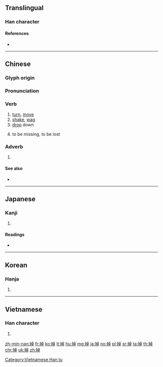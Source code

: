 {{character info/new}}
==Translingual==

===Han character===
{{Han char|rn=64|rad=手|as=08|sn=11|four=51046|canj=QYAJ|ids=⿰扌卓}}

====References====
* {{Han ref|kx=0436.200|dkj=12243|dj=0786.070|hdz=31896.010|uh=6389|ud=25481|bh=B1BC|bd=45500}}

----

==Chinese==
{{zh-forms|alt=𢴿}}

===Glyph origin===
{{Han etym}}

===Pronunciation===
{{zh-pron
|m=diào
|c=diu6,deu6,zaau6
|h=pfs=thet
|md=
|mn=tiō
|w=
|mc=y
|oc=y
|cat=n
}}

===Verb===
{{zh-verb}}

# [[turn]], [[move]]
# [[shake]], [[wag]]
# [[drop]] down
# {{lb|zh|dialectal|intransitive}} to be missing, to be lost
#: {{zh-x|我 錢 掉 了|I lost my money.}}

===Adverb===
{{zh-adverb}}

# {{n-g|Used along with a verb to indicate completion, usually together with {{zh-l|了}}; or to indicate imperative mood.}}
#: {{zh-x|他 戒 掉 了 煙|He quit smoking.}}
#: {{zh-x|把 燈 關 掉|Turn off the lights.}}

====See also====
* {{zh-l|落}}

----

==Japanese==

===Kanji===
{{ja-kanji|grade=|rs=手08}}

# {{defn|lang=ja|sort=手08}}

====Readings====
* {{ja-readings|on=[[とう]] (tō), [[ちょう]] (chō)|kun=[[ふるう]] (furuu)}}

----

==Korean==

===Hanja===
{{ko-hanja|hangeul=도|eumhun=|rv=do|mr=to|y=to}}

# {{defn|lang=ko|sort=手08}}

----

==Vietnamese==

===Han character===
{{vi-readings|rs=手08|hanviet=[[trao]], [[chèo]], [[điệu]], [[sạo]], [[trạo]], [[tráo]]}}

# {{defn|lang=vi|sort=手08}}

[[Category:Vietnamese Han tu]]

[[zh-min-nan:掉]]
[[fr:掉]]
[[ko:掉]]
[[lt:掉]]
[[hu:掉]]
[[mg:掉]]
[[ja:掉]]
[[no:掉]]
[[pl:掉]]
[[sr:掉]]
[[ta:掉]]
[[th:掉]]
[[chr:掉]]
[[uk:掉]]
[[zh:掉]]
